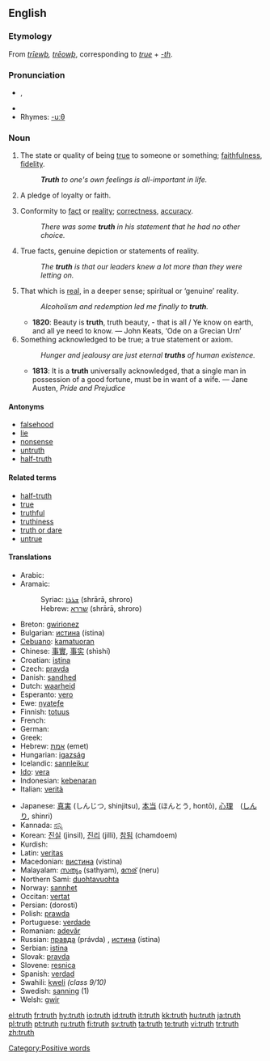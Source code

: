 {{wikipedia|Truth (disambiguation)}}
==English==

{{rank|around|black|lady|414|truth|turn|hold|cause}}

{{wikipedia}}
===Etymology===
From {{OE.}} ''[[triewþ|trīewþ]], [[treowþ|trēowþ]]'', corresponding to ''[[true]]'' + ''[[-th]]''.

===Pronunciation===
*{{IPA|/tɹuːθ/}}, {{SAMPA|/tru:T/}}
*{{audio|en-us-truth.ogg|Audio (US)}}
*Rhymes: [[Rhymes:English:-uːθ|-uːθ]]

===Noun===
{{en-noun}}

# {{archaic}} The state or quality of being [[true]] to someone or something; [[faithfulness]], [[fidelity]].
#:'''''Truth''' to one's own feelings is all-important in life.''
# {{obsolete}} A pledge of loyalty or faith.
# Conformity to [[fact]] or [[reality]]; [[correctness]], [[accuracy]].
#:''There was some '''truth''' in his statement that he had no other choice.''
# True facts, genuine depiction or statements of reality.
#:''The '''truth''' is that our leaders knew a lot more than they were letting on.''
# That which is [[real]], in a deeper sense; spiritual or ‘genuine’ reality.
#:''Alcoholism and redemption led me finally to '''truth'''.''
#*'''1820''': Beauty is '''truth''', truth beauty, - that is all / Ye know on earth, and all ye need to know. — John Keats, ‘Ode on a Grecian Urn’
# Something acknowledged to be true; a true statement or axiom.
#:''Hunger and jealousy are just eternal '''truths''' of human existence.''
#*'''1813''': It is a '''truth''' universally acknowledged, that a single man in possession of a good fortune, must be in want of a wife. — Jane Austen, ''Pride and Prejudice''

====Antonyms====
*[[falsehood]]
*[[lie]]
*[[nonsense]]
*[[untruth]]
*[[half-truth]]

====Related terms====
*[[half-truth]]
*[[true]]
*[[truthful]]
*[[truthiness]]
*[[truth or dare]]
*[[untrue]]

====Translations====
{{rfc-trans}}
{{top}}
*Arabic: {{ARchar|[[صدق]]}} {{IPAchar|(ʂeɖq)}} {{m}}
*Aramaic:
*:Syriac: [[ܫܪܪܐ]] (shrārā, shroro) {{m}}
*:Hebrew: [[שררא]] (shrārā, shroro) {{m}}
*Breton: [[gwirionez]] {{f}}
*Bulgarian: [[истина]] (ístina) {{f}}
*[[Cebuano]]: [[kamatuoran]]
*Chinese: [[事實]], [[事实]] (shìshí)
*Croatian: [[istina]]
*Czech: [[pravda]]
*Danish: [[sandhed]]
*Dutch: [[waarheid]] {{f}}
*Esperanto: [[vero]]
*Ewe: [[nyateƒe]]
*Finnish: [[totuus]]
*French: {{t+|fr|vérité|f}}
*German: {{t+|de|Wahrheit|f}}
*Greek: {{t+|el|αλήθεια|f|sc=Grek}}
*Hebrew: [[אמת]] (emet) {{f}}
*Hungarian: [[igazság]]
*Icelandic: [[sannleikur]] {{m}}
*[[Ido]]: [[vera]]
*Indonesian: [[kebenaran]]
*Italian: [[verità]] {{f}}
{{mid}}
*Japanese: [[真実]] (しんじつ, shinjitsu), [[本当]] (ほんとう, hontō), [[心理]]　([[しんり]], shinri)
*Kannada: [[ನನ್ನಿ]]
*Korean: [[진실]] (jinsil), [[진리]] (jilli), [[참됨]] (chamdoem)
*Kurdish: {{KUchar|[[ڕاستی]]}}
*Latin: [[veritas]] {{f}}
*Macedonian: [[вистина]] (vistina) {{f}}
*Malayalam: [[സത്യം]] (sathyam), [[നേര്]] (neru)
*Northern Sami: [[duohtavuohta]]
*Norway: [[sannhet]]
*Occitan: [[vertat]] {{f}}
*Persian: {{FAchar|[[درستی]]}} (dorosti)
*Polish: [[prawda]] {{f}}
*Portuguese: [[verdade]] {{f}}
*Romanian: [[adevăr]] {{n}}
*Russian: [[правда]] (právda) {{f}}, [[истина]] (ístina) {{f}}
*Serbian: [[istina]] {{f}}
*Slovak: [[pravda]] {{f}}
*Slovene: [[resnica]] {{f}}
*Spanish: [[verdad]] {{f}}
*Swahili:  [[kweli]]  ''(class 9/10)''
*Swedish: [[sanning]] (1)
*Welsh: [[gwir]]
{{bottom}}

[[Category:Positive words]]

[[el:truth]]
[[fr:truth]]
[[hy:truth]]
[[io:truth]]
[[id:truth]]
[[it:truth]]
[[kk:truth]]
[[hu:truth]]
[[ja:truth]]
[[pl:truth]]
[[pt:truth]]
[[ru:truth]]
[[fi:truth]]
[[sv:truth]]
[[ta:truth]]
[[te:truth]]
[[vi:truth]]
[[tr:truth]]
[[zh:truth]]